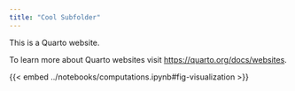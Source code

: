 ```yaml
---
title: "Cool Subfolder"
---
```


This is a Quarto website.

To learn more about Quarto websites visit <https://quarto.org/docs/websites>.

{{< embed ../notebooks/computations.ipynb#fig-visualization >}}
